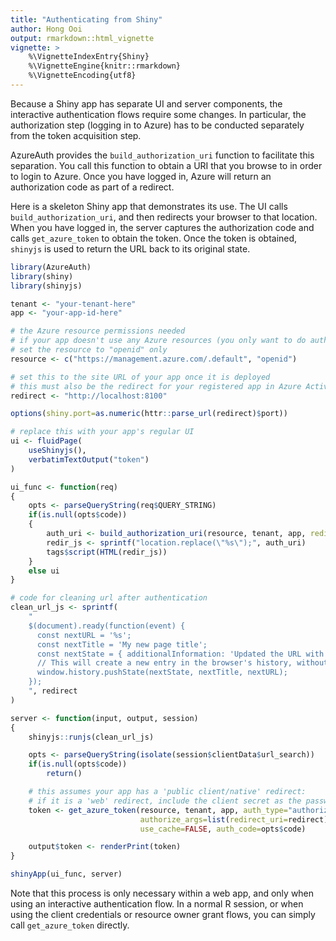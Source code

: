 ```yaml
---
title: "Authenticating from Shiny"
author: Hong Ooi
output: rmarkdown::html_vignette
vignette: >
    %\VignetteIndexEntry{Shiny}
    %\VignetteEngine{knitr::rmarkdown}
    %\VignetteEncoding{utf8}
---
```


Because a Shiny app has separate UI and server components, the interactive authentication flows require some changes. In particular, the authorization step (logging in to Azure) has to be conducted separately from the token acquisition step.

AzureAuth provides the `build_authorization_uri` function to facilitate this separation. You call this function to obtain a URI that you browse to in order to login to Azure. Once you have logged in, Azure will return an authorization code as part of a redirect.

Here is a skeleton Shiny app that demonstrates its use. The UI calls `build_authorization_uri`, and then redirects your browser to that location. When you have logged in, the server captures the authorization code and calls `get_azure_token` to obtain the token. Once the token is obtained, `shinyjs` is used to return the URL back to its original state.

```r
library(AzureAuth)
library(shiny)
library(shinyjs)

tenant <- "your-tenant-here"
app <- "your-app-id-here"

# the Azure resource permissions needed
# if your app doesn't use any Azure resources (you only want to do authentication),
# set the resource to "openid" only
resource <- c("https://management.azure.com/.default", "openid")

# set this to the site URL of your app once it is deployed
# this must also be the redirect for your registered app in Azure Active Directory
redirect <- "http://localhost:8100"

options(shiny.port=as.numeric(httr::parse_url(redirect)$port))

# replace this with your app's regular UI
ui <- fluidPage(
    useShinyjs(),
    verbatimTextOutput("token")
)

ui_func <- function(req)
{
    opts <- parseQueryString(req$QUERY_STRING)
    if(is.null(opts$code))
    {
        auth_uri <- build_authorization_uri(resource, tenant, app, redirect_uri=redirect, version=2)
        redir_js <- sprintf("location.replace(\"%s\");", auth_uri)
        tags$script(HTML(redir_js))
    }
    else ui
}

# code for cleaning url after authentication
clean_url_js <- sprintf(
    "
    $(document).ready(function(event) {
      const nextURL = '%s';
      const nextTitle = 'My new page title';
      const nextState = { additionalInformation: 'Updated the URL with JS' };
      // This will create a new entry in the browser's history, without reloading
      window.history.pushState(nextState, nextTitle, nextURL);
    });
    ", redirect
)

server <- function(input, output, session)
{
    shinyjs::runjs(clean_url_js)

    opts <- parseQueryString(isolate(session$clientData$url_search))
    if(is.null(opts$code))
        return()

    # this assumes your app has a 'public client/native' redirect:
    # if it is a 'web' redirect, include the client secret as the password argument
    token <- get_azure_token(resource, tenant, app, auth_type="authorization_code",
                             authorize_args=list(redirect_uri=redirect), version=2,
                             use_cache=FALSE, auth_code=opts$code)

    output$token <- renderPrint(token)
}

shinyApp(ui_func, server)
```

Note that this process is only necessary within a web app, and only when using an interactive authentication flow. In a normal R session, or when using the client credentials or resource owner grant flows, you can simply call `get_azure_token` directly.


